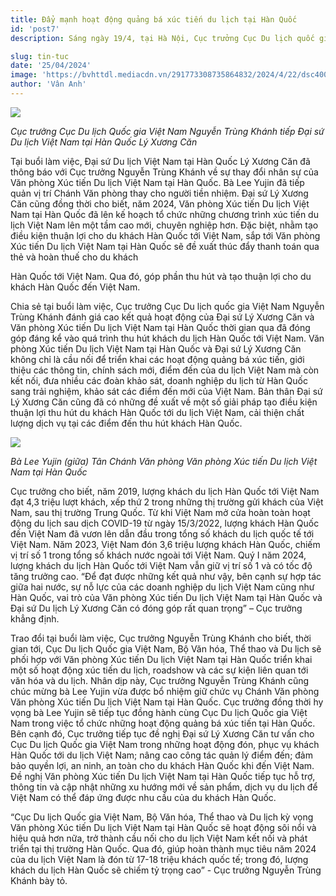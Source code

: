 ---
title: Đẩy mạnh hoạt động quảng bá xúc tiến du lịch tại Hàn Quốc
id: 'post7'
description: Sáng ngày 19/4, tại Hà Nội, Cục trưởng Cục Du lịch quốc gia Việt Nam Nguyễn Trùng Khánh đã tiếp và làm việc với Đại sứ Du lịch Việt Nam tại Hàn Quốc Lý Xương Căn về các hoạt động quảng bá du lịch Việt Nam tại Hàn Quốc trong thời gian tới.

slug: tin-tuc
date: '25/04/2024'
image: 'https://bvhttdl.mediacdn.vn/291773308735864832/2024/4/22/dsc4009chanhvpmoi-1713759049722-17137590498441034565820.jpg'
author: 'Vân Anh'
---

![](https://bvhttdl.mediacdn.vn/291773308735864832/2024/4/22/dsc4009chanhvpmoi-1713759049722-17137590498441034565820.jpg)

_Cục trưởng Cục Du lịch Quốc gia Việt Nam Nguyễn Trùng Khánh tiếp Đại sứ Du lịch Việt Nam tại Hàn Quốc Lý Xương Căn_

Tại buổi làm việc, Đại sứ Du lịch Việt Nam tại Hàn Quốc Lý Xương Căn đã thông báo với Cục trưởng Nguyễn Trùng Khánh về sự thay đổi nhân sự của Văn phòng Xúc tiến Du lịch Việt Nam tại Hàn Quốc. Bà Lee Yujin đã tiếp quản vị trí Chánh Văn phòng thay cho người tiền nhiệm. Đại sứ Lý Xương Căn cũng đồng thời cho biết, năm 2024, Văn phòng Xúc tiến Du lịch Việt Nam tại Hàn Quốc đã lên kế hoạch tổ chức những chương trình xúc tiến du lịch Việt Nam lên một tầm cao mới, chuyên nghiệp hơn. Đặc biệt, nhằm tạo điều kiện thuận lợi cho du khách Hàn Quốc tới Việt Nam, sắp tới Văn phòng Xúc tiến Du lịch Việt Nam tại Hàn Quốc sẽ đề xuất thúc đẩy thanh toán qua thẻ và hoàn thuế cho du khách

Hàn Quốc tới Việt Nam. Qua đó, góp phần thu hút và tạo thuận lợi cho du khách Hàn Quốc đến Việt Nam.

Chia sẻ tại buổi làm việc, Cục trưởng Cục Du lịch quốc gia Việt Nam Nguyễn Trùng Khánh đánh giá cao kết quả hoạt động của Đại sứ Lý Xương Căn và Văn phòng Xúc tiến Du lịch Việt Nam tại Hàn Quốc thời gian qua đã đóng góp đáng kể vào quá trình thu hút khách du lịch Hàn Quốc tới Việt Nam. Văn phòng Xúc tiến Du lịch Việt Nam tại Hàn Quốc và Đại sứ Lý Xương Căn không chỉ là cầu nối để triển khai các hoạt động quảng bá xúc tiến, giới thiệu các thông tin, chính sách mới, điểm đến của du lịch Việt Nam mà còn kết nối, đưa nhiều các đoàn khảo sát, doanh nghiệp du lịch từ Hàn Quốc sang trải nghiệm, khảo sát các điểm đến mới của Việt Nam. Bản thân Đại sứ Lý Xương Căn cũng đã có những đề xuất về một số giải pháp tạo điều kiện thuận lợi thu hút du khách Hàn Quốc tới du lịch Việt Nam, cải thiện chất lượng dịch vụ tại các điểm đến thu hút khách Hàn Quốc.

![](https://bvhttdl.mediacdn.vn/291773308735864832/2024/4/22/dsc4009chanhvpmoi-1713759049722-17137590498441034565820.jpg)

_Bà Lee Yujin (giữa) Tân Chánh Văn phòng Văn phòng Xúc tiến Du lịch Việt Nam tại Hàn Quốc_

Cục trưởng cho biết, năm 2019, lượng khách du lịch Hàn Quốc tới Việt Nam đạt 4,3 triệu lượt khách, xếp thứ 2 trong những thị trường gửi khách của Việt Nam, sau thị trường Trung Quốc. Từ khi Việt Nam mở cửa hoàn toàn hoạt động du lịch sau dịch COVID-19 từ ngày 15/3/2022, lượng khách Hàn Quốc đến Việt Nam đã vươn lên dẫn đầu trong tổng số khách du lịch quốc tế tới Việt Nam. Năm 2023, Việt Nam đón 3,6 triệu lượng khách Hàn Quốc, chiếm vị trí số 1 trong tổng số khách nước ngoài tới Việt Nam. Quý I năm 2024, lượng khách du lịch Hàn Quốc tới Việt Nam vẫn giữ vị trí số 1 và có tốc độ tăng trưởng cao. “Để đạt được những kết quả như vậy, bên cạnh sự hợp tác giữa hai nước, sự nỗ lực của các doanh nghiệp du lịch Việt Nam cũng như Hàn Quốc, vai trò của Văn phòng Xúc tiến Du lịch Việt Nam tại Hàn Quốc và Đại sứ Du lịch Lý Xương Căn có đóng góp rất quan trọng” – Cục trưởng khẳng định.

Trao đổi tại buổi làm việc, Cục trưởng Nguyễn Trùng Khánh cho biết, thời gian tới, Cục Du lịch Quốc gia Việt Nam, Bộ Văn hóa, Thể thao và Du lịch sẽ phối hợp với Văn phòng Xúc tiến Du lịch Việt Nam tại Hàn Quốc triển khai một số hoạt động xúc tiến du lịch, roadshow và các sự kiện liên quan tới văn hóa và du lịch. Nhân dịp này, Cục trưởng Nguyễn Trùng Khánh cũng chúc mừng bà Lee Yujin vừa được bổ nhiệm giữ chức vụ Chánh Văn phòng Văn phòng Xúc tiến Du lịch Việt Nam tại Hàn Quốc. Cục trưởng đồng thời hy vọng bà Lee Yujin sẽ tiếp tục đồng hành cùng Cục Du lịch Quốc gia Việt Nam trong việc tổ chức những hoạt động quảng bá xúc tiến tại Hàn Quốc. Bên cạnh đó, Cục trưởng tiếp tục đề nghị Đại sứ Lý Xương Căn tư vấn cho Cục Du lịch Quốc gia Việt Nam trong những hoạt động đón, phục vụ khách Hàn Quốc tới du lịch Việt Nam; nâng cao công tác quản lý điểm đến; đảm bảo quyền lợi, an ninh, an toàn cho du khách Hàn Quốc khi đến Việt Nam. Đề nghị Văn phòng Xúc tiến Du lịch Việt Nam tại Hàn Quốc tiếp tục hỗ trợ, thông tin và cập nhật những xu hướng mới về sản phẩm, dịch vụ du lịch để Việt Nam có thể đáp ứng được nhu cầu của du khách Hàn Quốc.

“Cục Du lịch Quốc gia Việt Nam, Bộ Văn hóa, Thể thao và Du lịch kỳ vọng Văn phòng Xúc tiến Du lịch Việt Nam tại Hàn Quốc sẽ hoạt động sôi nổi và hiệu quả hơn nữa, trở thành cầu nối cho du lịch Việt Nam kết nối và phát triển tại thị trường Hàn Quốc. Qua đó, giúp hoàn thành mục tiêu năm 2024 của du lịch Việt Nam là đón từ 17-18 triệu khách quốc tế; trong đó, lượng khách du lịch Hàn Quốc sẽ chiếm tỷ trọng cao” - Cục trưởng Nguyễn Trùng Khánh bày tỏ.
